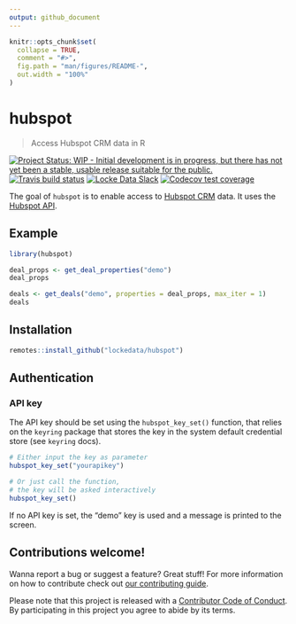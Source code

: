 ```yaml
---
output: github_document
---
```


<!-- README.md is generated from README.Rmd. Please edit that file -->

```r
knitr::opts_chunk$set(
  collapse = TRUE,
  comment = "#>",
  fig.path = "man/figures/README-",
  out.width = "100%"
)
```

# hubspot

> Access Hubspot CRM data in R

<!-- badges: start -->
[![Project Status: WIP - Initial development is in progress, but there has not yet been a stable, usable release suitable for the public.](https://www.repostatus.org/badges/latest/wip.svg)](https://www.repostatus.org/#wip)
[![Travis build status](https://travis-ci.org/lockedata/hubspot.svg?branch=master)](https://travis-ci.org/lockedata/hubspot)
 [![Locke Data Slack](https://img.shields.io/badge/Slack-discuss-blue.svg?logo=slack&longCache=true&style=flat)](https://join.slack.com/t/lockedata/shared_invite/enQtMjkwNjY3ODkwMzg2LTI1OGU1NTM3ZGIyZGFiNTdlODI3MzU2N2ZlNDczMjM4M2U2OWVmNDMzZTQ1ZGNlZDQ3MGM2MGVjMjI2MWIyMjI)
[![Codecov test coverage](https://codecov.io/gh/lockedata/hubspot/branch/master/graph/badge.svg)](https://codecov.io/gh/lockedata/hubspot?branch=master)
<!-- badges: end -->

The goal of `hubspot` is to enable access to [Hubspot CRM](//hubspot.com) data. It uses the [Hubspot API](developers.hubspot.com/docs/overview).

## Example

```r
library(hubspot)

deal_props <- get_deal_properties("demo")
deal_props

deals <- get_deals("demo", properties = deal_props, max_iter = 1)
deals
```


## Installation

```r
remotes::install_github("lockedata/hubspot")
```

## Authentication

### API key

The API key should be set using the `hubspot_key_set()` function, that relies on the `keyring` package that stores the key in the system default credential store (see `keyring` docs).

```r
# Either input the key as parameter
hubspot_key_set("yourapikey")

# Or just call the function,
# the key will be asked interactively
hubspot_key_set()
```

If no API key is set, the "demo" key is used and a message is printed to the screen.

## Contributions welcome!

Wanna report a bug or suggest a feature? Great stuff! For more information on how to contribute check out [our contributing guide](.github/CONTRIBUTING.md).

Please note that this project is released with a [Contributor Code of Conduct](CONDUCT.md). By participating in this project you agree to abide by its terms.
